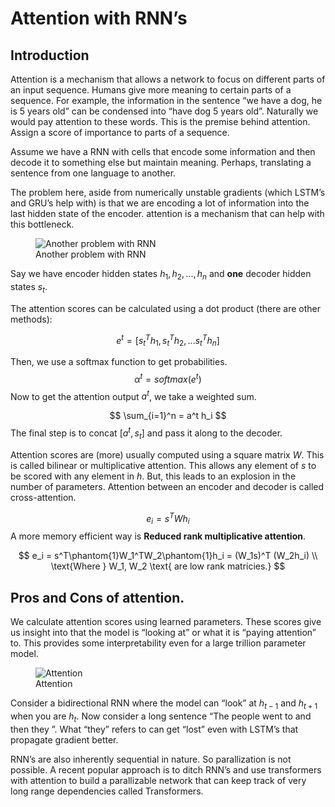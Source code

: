 # Attention with RNN's

## Introduction

Attention is a mechanism that allows a network to focus on different parts of an input sequence. Humans give more meaning to certain parts of a sequence. For example, the information in the sentence "we have a dog, he is 5 years old" can be condensed into "have dog 5 years old". Naturally we would pay attention to these words. This is the premise behind attention. Assign a score of importance to parts of a sequence. 

Assume we have a RNN with cells that encode some information and then decode it to something else but maintain meaning. Perhaps, translating a sentence from one language to another. 

The problem here, aside from numerically unstable gradients (which LSTM's and GRU's help with) is that we are encoding a lot of information into the last hidden state of the encoder. attention is a mechanism that can help with this bottleneck.

![Another problem with RNN](images/problem.jpg)

Say we have encoder hidden states $h_1, h_2, ..., h_n$ and **one** decoder hidden states $s_t$. 

The attention scores can be calculated using a dot product (there are other methods): 

$$
e^t = [s_t^Th_1, s_t^Th_2, ... s_t^Th_n]
$$

Then, we use a softmax function to get probabilities.
$$
\alpha^t = softmax(e^t)
$$
Now to get the attention output $a^t$, we take a weighted sum.

$$
\sum_{i=1}^n = a^t h_i
$$
The final step is to concat $[a^t, s_t]$ and pass it along to the decoder.


Attention scores are (more) usually computed using a square matrix $W$. This is called bilinear or multiplicative attention. This allows any element of $s$ to be scored with any element in $h$. But, this leads to an explosion in the number of parameters. Attention between an encoder and decoder is called cross-attention.

$$
e_i = s^TWh_i 
$$
A more memory efficient way is **Reduced rank multiplicative attention**. 

$$
e_i = s^T\phantom{1}W_1^TW_2\phantom{1}h_i = (W_1s)^T (W_2h_i) \\
\text{Where } W_1, W_2 \text{ are low rank matricies.}
$$

## Pros and Cons of attention.

We calculate attention scores using learned parameters. These scores give us insight into that the model is "looking at" or what it is "paying attention" to. This provides some interpretability even for a large trillion parameter model.

![Attention](images/attention.jpg)

Consider a bidirectional RNN where the model can "look" at $h_{t-1}$ and $h_{t+1}$ when you are $h_{t}$. Now consider a long sentence "The people went to <very long sequence> and then they <long sequence>". What "they" refers to can get "lost" even with LSTM's that propagate gradient better.

RNN's are also inherently sequential in nature. So parallization is not possible. A recent popular approach is to ditch RNN's and use transformers with attention to build a parallizable network that can keep track of very long range dependencies called Transformers.










